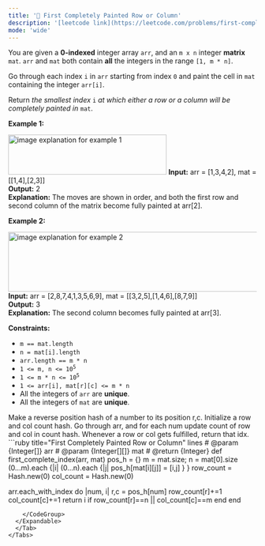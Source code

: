 ```yaml
---
title: '🧀 First Completely Painted Row or Column'
description: '[leetcode link](https://leetcode.com/problems/first-completely-painted-row-or-column/description/)'
mode: 'wide'
---
```

<Tabs>
  <Tab title="Question" icon="circle-question" iconType="regular">
    <Card>
      <p>You are given a <strong>0-indexed</strong> integer array <code>arr</code>, and an <code>m x n</code> integer <strong>matrix</strong> <code>mat</code>. <code>arr</code> and <code>mat</code> both contain <strong>all</strong> the integers in the range <code>[1, m * n]</code>.</p>  <p>Go through each index <code>i</code> in <code>arr</code> starting from index <code>0</code> and paint the cell in <code>mat</code> containing the integer <code>arr[i]</code>.</p>  <p>Return <em>the smallest index</em> <code>i</code> <em>at which either a row or a column will be completely painted in</em> <code>mat</code>.</p>   <p><strong class="example">Example 1:</strong></p> <img alt="" src="image explanation for example 1" /><img alt="image explanation for example 1" src="https://assets.leetcode.com/uploads/2023/01/18/grid1.jpg" style="width: 321px; height: 81px;" />  <strong>Input:</strong> arr = [1,3,4,2], mat = [[1,4],[2,3]] <br/> <strong>Output:</strong> 2 <br/> <strong>Explanation:</strong> The moves are shown in order, and both the first row and second column of the matrix become fully painted at arr[2].   <p><strong class="example">Example 2:</strong></p> <img alt="image explanation for example 2" src="https://assets.leetcode.com/uploads/2023/01/18/grid2.jpg" style="width: 601px; height: 121px;" />  <strong>Input:</strong> arr = [2,8,7,4,1,3,5,6,9], mat = [[3,2,5],[1,4,6],[8,7,9]] <br/> <strong>Output:</strong> 3 <br/> <strong>Explanation:</strong> The second column becomes fully painted at arr[3].    <p><strong>Constraints:</strong></p>  <ul>  <li><code>m == mat.length</code></li>  <li><code>n = mat[i].length</code></li>  <li><code>arr.length == m * n</code></li>  <li><code>1 &lt;= m, n &lt;= 10<sup>5</sup></code></li>  <li><code>1 &lt;= m * n &lt;= 10<sup>5</sup></code></li>  <li><code>1 &lt;= arr[i], mat[r][c] &lt;= m * n</code></li>  <li>All the integers of <code>arr</code> are <strong>unique</strong>.</li>  <li>All the integers of <code>mat</code> are <strong>unique</strong>.</li> </ul> 
    </Card>
  </Tab>
  <Tab title="Solution" icon="lightbulb" iconType="regular" >
    <Card>
      Make a reverse position hash of a number to its position r,c. Initialize a row and col count hash. Go through arr, and for each num update count of row and col in count hash. Whenever a row or col gets fulfilled, return that idx. 
    </Card>
  <Expandable title="code">
    <CodeGroup dropdown>
```ruby title="First Completely Painted Row or Column" lines
# @param {Integer[]} arr
# @param {Integer[][]} mat
# @return {Integer}
def first_complete_index(arr, mat)
  pos_h = {}
  m = mat.size; n = mat[0].size
  (0...m).each {|i| (0...n).each {|j| pos_h[mat[i][j]] = [i,j]  } }
  row_count = Hash.new(0)
  col_count = Hash.new(0)

  arr.each_with_index do |num, i|
    r,c = pos_h[num]
    row_count[r]+=1
    col_count[c]+=1
    return i if row_count[r]==n || col_count[c]==m
  end
end
```
    </CodeGroup>
  </Expandable>
  </Tab>
</Tabs>